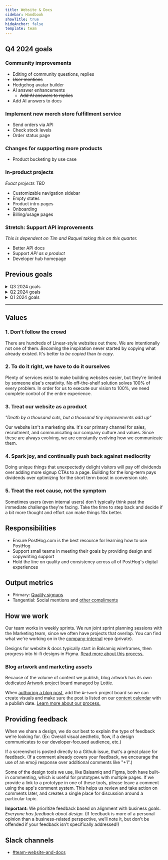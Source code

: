 ```yaml
---
title: Website & Docs
sidebar: Handbook
showTitle: true
hideAnchor: false
template: team
---
```


## Q4 2024 goals

### Community improvements

- Editing of community questions, replies
- ~~User mentions~~
- Hedgehog avatar builder
- AI answer enhancements
  - ~~Add AI answers to replies~~
- Add AI answers to docs

### Implement new merch store fulfillment service

- Send orders via API
- Check stock levels
- Order status page

### Changes for supporting more products

- Product bucketing by use case

### In-product projects

_Exact projects TBD_

- Customizable navigation sidebar
- Empty states
- Product intro pages
- Onboarding
- Billing/usage pages

### Stretch: Support API improvements

_This is dependent on Tim and Raquel taking this on this quarter._

- Better API docs
- Support _API as a product_
- Developer hub homepage

## Previous goals

<details>
<summary>Q3 2024 goals</summary>

### Drive community engagement

_Objective: Increase the number of people asking and answering questions in the community forums_

- Implement HogCoins and awards
- Community onboarding
- Off-topic forum engagement
- Grow adoption of community bios

### Community question resolution

_Objective: Help users find instant answers to their questions_

- Deflect new questions by suggesting relevant articles or existing threads
- Make community forums accessible in-product

</details>

<details>
<summary>Q2 2024 goals</summary>

## Q2 2024 goals

### Nail community

_Objective: Make PostHog.com a destination for product engineers and PostHog customers_

- **[Community homepage](https://github.com/PostHog/posthog.com/issues/8177)**
  - Make PostHog more personal
- **Incentives/gamification**
  - Get points by answering questions and engagement, stickers for community achievements
  - Show question views, encourage author to mark questions as resolved
  - Better email notifications
  - Website notification system
- **Onboarding**
  - Fill out your bio, introduce yourself in the forums, see what the team is working on/subscribe to your interests
- **[Templates](https://github.com/PostHog/posthog.com/issues/8179)**
  - Create a vibe where people want to contribute
  - HogQL queries, dashboard templates, etc
- **OAuth**
  - Support a link between PostHog Cloud accounts and community accounts

### Quality & performance

_Objective: Make it easier to develop on PostHog.com, and make sure things still work under heavy traffic loads_

- Move to Strapi Cloud for reliability and performance
- ~~Improve build times (currently ~18min)~~ - _Done!_
- Work through backlog of [website quality issues](https://github.com/posthog/posthog.com/issues?q=is%3Aopen+is%3Aissue+label%3Aquality)

### Search & discoverability

_Objective: Make it easier to find answers directly on PostHog.com (vs Google)_

- Show suggested questions/answers before submitting a new question
- Better interface for browsing search results

</details>

<details>
<summary>Q1 2024 goals</summary>

## Q1 2024 goals

**Make the website better**
- Make some performance enhancements - [technical SEO](https://github.com/PostHog/posthog.com/issues/6749) and making sure we have a good Lighthouse score
- Improve build times (currently ~18min)
- Better documentation of stuff we’re making, especially with Strapi
- Ship unified auth 
- ~Ship the new [merch store](/merch)~
- Get API docs up to the same standard as rest of the website (exact scope TBD)

**Get community to product-market fit**
- Build the missing features for /posts
- Make it less confusing and horrible to change things on the roadmap
- Make it easier for teams to self-manage
- James gets the wider community engaged with /posts and the roadmap and proves out our community model

**Continue to rove across product as we’re able**
- Better unification between website elements and in-app (eg: pricing tables, etc)

</details>

---

## Values

### 1. Don't follow the crowd

There are hundreds of Linear-style websites out there. We are intentionally not one of them. _Becoming_ the inspiration never started by copying what already existed. It's better to _be copied_ than _to copy_.

### 2. To do it right, we have to do it ourselves

Plenty of services exist to make building websites easier, but they're limited by someone else's creativity. No off-the-shelf solution solves 100% of every problem. In order for us to execute our vision to 100%, we need complete control of the entire experience.
  
### 3. Treat our website as a product

_"Death by a thousand cuts, but a thousand tiny improvements add up"_

Our website isn't a marketing site. It's our primary channel for sales, recruitment, and communicating our company culture and values. Since these are always evolving, we are constantly evolving how we communicate them.

### 4. Spark joy, and continually push back against mediocrity

Doing unique things that unexpectedly delight visitors will pay off dividends over adding more signup CTAs to a page. Building for the long-term pays dividends over optimizing for the short term boost in conversion rate.

### 5. Treat the root cause, not the symptom

Sometimes users (even internal users) don't typically think past the immediate challenge they're facing. Take the time to step back and decide if a bit more thought and effort can make things 10x better.

## Responsibilities

- Ensure PostHog.com is the best resource for learning how to use PostHog
- Support small teams in meeting their goals by providing design and copywriting support
- Hold the line on quality and consistency across all of PostHog's digital experiences

## Output metrics

- Primary: [Quality signups](https://app.posthog.com/insights/ujGv0WqI?events=%5B%5D&actions=%5B%7B%22id%22%3A%2212308%22%2C%22math%22%3A%22dau%22%2C%22name%22%3A%22High%20quality%20sign%20ups%22%2C%22type%22%3A%22actions%22%2C%22order%22%3A0%7D%5D&display=ActionsLineGraph&insight=TRENDS&interval=week&date_from=-90d&new_entity=%5B%5D&properties=%5B%7B%22key%22%3A%22is_organization_first_user%22%2C%22type%22%3A%22event%22%2C%22value%22%3A%5B%22true%22%5D%2C%22operator%22%3A%22exact%22%7D%2C%7B%22key%22%3A%22hubspot_score%22%2C%22type%22%3A%22person%22%2C%22value%22%3A%2270%22%2C%22operator%22%3A%22gt%22%7D%5D&breakdown_type&filter_test_accounts=true#fromDashboard=20464)
- Tangential: Social mentions and [other compliments](/blog/ceo-diary-4)

## How we work

Our team works in weekly sprints. We run joint sprint planning sessions with the Marketing team, since we often have projects that overlap. You can find what we're working on in the [company-internal](https://github.com/PostHog/company-internal/issues?q=is%3Aissue+is%3Aopen+%5BSPRINT%5D+Marketing+%2B+Website+%26+Docs%3A) repo (private).

Designs for website & docs typically start in Balsamiq wireframes, then progress into hi-fi designs in Figma. [Read more about this process.](/handbook/design/designing-posthog-website)

### Blog artwork and marketing assets

Because of the volume of content we publish, blog artwork has its own dedicated [Artwork](https://github.com/orgs/PostHog/projects/14) project board managed by Lottie.

When [authoring a blog post](/handbook/growth/marketing/blog), add the `Artwork` project board so we can create visuals and make sure the post is listed on our [content calendar](https://docs.google.com/spreadsheets/d/1-6QYxi46d5y88BQ8vdGWmgrFZBbCMs1CAIc5JGLuf4Y/edit) with a publish date. [Learn more about our process.](/handbook/growth/marketing/exporting-blog-post-image)

## **Providing feedback**

When we share a design, we do our best to explain the type of feedback we're looking for. (Ex: Overall visual aesthetic, flow, if a design communicates to our developer-focused audience, etc.)

If a screenshot is posted directly to a Github issue, that's a great place for feedback. (If a comment already covers your feedback, we encourage the use of an emoji response over additional comments like "+1".)

Some of the design tools we use, like Balsamiq and Figma, both have built-in commenting, which is useful for prototypes with multiple pages. If we provide a link to a prototype in one of these tools, please leave a comment using the app's comment system. This helps us review and take action on comments later, and creates a single place for discussion around a particular topic.

**Important:** We prioritize feedback based on alignment with business goals. _Everyone has feedback about design._ (If feedback is more of a personal opinion than a business-related perspective, we’ll note it, but don't be offended if your feedback isn't specifically addressed!)

## Slack channels

- [#team-website-and-docs](https://posthog.slack.com/archives/C01V9AT7DK4)
